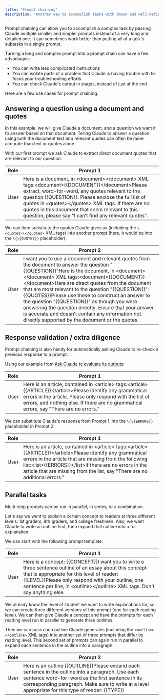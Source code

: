 ```yaml
---
title: "Prompt chaining"
description: "Another way to accomplish tasks with known and well-defined subtasks is to feed Claude's response to a prompt into the input for another prompt. This technique is called prompt chaining."
---
```


Prompt chaining can allow you to accomplish a complex task by passing Claude multiple smaller and simpler prompts instead of a very long and detailed one. It can sometimes work better than putting all of a task's subtasks in a single prompt.

Turning a long and complex prompt into a prompt chain can have a few advantages:

* You can write less complicated instructions
* You can isolate parts of a problem that Claude is having trouble with to focus your troubleshooting efforts
* You can check Claude's output in stages, instead of just at the end

Here are a few use cases for prompt chaining.

## Answering a question using a document and quotes

In this example, we will give Claude a document, and a question we want it to answer based on that document. Telling Claude to answer a question using both the document text _and_ relevant quotes can often be more accurate than text or quotes alone.

With our first prompt we ask Claude to extract direct document quotes that are relevant to our question:

| Role | Prompt 1                                                                                                                                                                                                                                                                                                                                                                  |
| ---- | ------------------------------------------------------------------------------------------------------------------------------------------------------------------------------------------------------------------------------------------------------------------------------------------------------------------------------------------------------------------------- |
| User | Here is a document, in \<document>\</document> XML tags:\<document>\{\{DOCUMENT}}\</document>Please extract, word-for-word, any quotes relevant to the question \{\{QUESTION}}. Please enclose the full list of quotes in \<quotes>\</quotes> XML tags. If there are no quotes in this document that seem relevant to this question, please say "I can’t find any relevant quotes". |

We can then substitute the quotes Claude gives us (including the `\<quotes>\</quotes>` XML tags) into another prompt (here, it would be into the `\{\{QUOTES}}` placeholder):

| Role | Prompt 2                                                                                                                                                                                                                                                                                                                                                                                                                                                                                                                                                            |
| ---- | ------------------------------------------------------------------------------------------------------------------------------------------------------------------------------------------------------------------------------------------------------------------------------------------------------------------------------------------------------------------------------------------------------------------------------------------------------------------------------------------------------------------------------------------------------------------- |
| User | I want you to use a document and relevant quotes from the document to answer the question "\{\{QUESTION}}"Here is the document, in \<document>\</document> XML tags:\<document>\{\{DOCUMENT}}\</document>Here are direct quotes from the document that are most relevant to the question "\{\{QUESTION}}": \{\{QUOTES}}Please use these to construct an answer to the question "\{\{QUESTION}}" as though you were answering the question directly. Ensure that your answer is accurate and doesn’t contain any information not directly supported by the document or the quotes. |

## Response validation / extra diligence

Prompt chaining is also handy for automatically asking Claude to re-check a previous response to a prompt.

Using our example from [Ask Claude to evaluate its outputs](/claude/docs/optimizing-your-prompt#bonus-ask-claude-to-evaluate-its-outputs):

| Role | Prompt 1                                                                                                                                                                                                                                                           |
| ---- | ------------------------------------------------------------------------------------------------------------------------------------------------------------------------------------------------------------------------------------------------------------------ |
| User | Here is an article, contained in \<article> tags:\<article>\{\{ARTICLE}}\</article>Please identify any grammatical errors in the article. Please only respond with the list of errors, and nothing else. If there are no grammatical errors, say "There are no errors." |

We can substitute Claude's response from Prompt 1 into the `\{\{ERRORS}}` placeholder in Prompt 2:

| Role | Prompt 1                                                                                                                                                                                                                                                                                                        |
| ---- | --------------------------------------------------------------------------------------------------------------------------------------------------------------------------------------------------------------------------------------------------------------------------------------------------------------- |
| User | Here is an article, contained in \<article> tags:\<article>\{\{ARTICLE}}\</article>Please identify any grammatical errors in the article that are missing from the following list:\<list>\{\{ERRORS}}\</list>If there are no errors in the article that are missing from the list, say "There are no additional errors." |

## Parallel tasks

Multi-step prompts can be run in parallel, in series, or a combination.

Let's say we want to explain a certain concept to readers at three different levels: 1st graders, 8th graders, and college freshmen. Also, we want Claude to write an outline first, then expand that outline into a full explanation.

We can start with the following prompt template:

| Role | Prompt 1                                                                                                                                                                                                                                                                                 |
| ---- | ---------------------------------------------------------------------------------------------------------------------------------------------------------------------------------------------------------------------------------------------------------------------------------------- |
| User | Here is a concept: \{\{CONCEPT}}I want you to write a three sentence outline of an essay about this concept that is appropriate for this level of reader: \{\{LEVEL}}Please only respond with your outline, one sentence per line, in \<outline>\</outline> XML tags. Don't say anything else. |

We already know the level of student we want to write explanations for, so we can create three different versions of this prompt (one for each reading level). We can then give Claude a concept and have the prompts for each reading level run in parallel to generate three outlines.

Then we can pass each outline Claude generates (including the `<outline></outline>` XML tags) into another set of three prompts that differ by reading level. This second set of prompts can again run in parallel to expand each sentence in the outline into a paragraph.

| Role | Prompt 2                                                                                                                                                                                                                                                     |
| ---- | ------------------------------------------------------------------------------------------------------------------------------------------------------------------------------------------------------------------------------------------------------------ |
| User | Here is an outline:\{\{OUTLINE}}Please expand each sentence in the outline into a paragraph. Use each sentence word-for-word as the first sentence in its corresponding paragraph. Make sure to write at a level appropriate for this type of reader: \{\{TYPE}} |